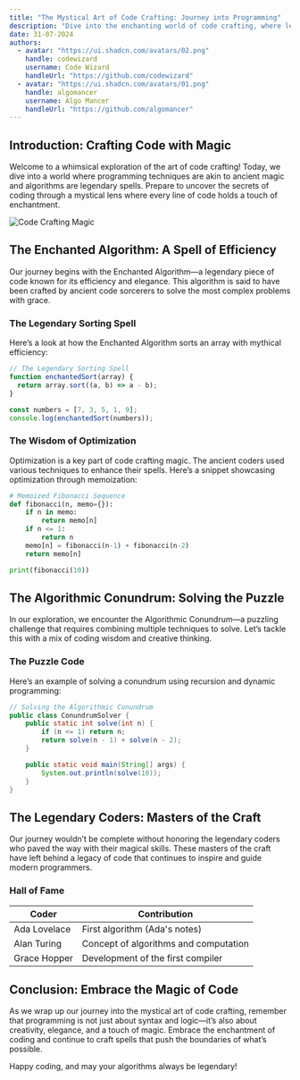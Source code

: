 ```yaml
---
title: "The Mystical Art of Code Crafting: Journey into Programming"
description: "Dive into the enchanting world of code crafting, where legendary programming techniques and mythical algorithms come to life in a whimsical exploration of software magic."
date: 31-07-2024
authors:
  - avatar: "https://ui.shadcn.com/avatars/02.png"
    handle: codewizard
    username: Code Wizard
    handleUrl: "https://github.com/codewizard"
  - avatar: "https://ui.shadcn.com/avatars/01.png"
    handle: algomancer
    username: Algo Mancer
    handleUrl: "https://github.com/algomancer"
---
```


## Introduction: Crafting Code with Magic

Welcome to a whimsical exploration of the art of code crafting! Today, we dive into a world where programming techniques are akin to ancient magic and algorithms are legendary spells. Prepare to uncover the secrets of coding through a mystical lens where every line of code holds a touch of enchantment.

![Code Crafting Magic](https://images.unsplash.com/photo-1484557052118-f32bd25b45b5?q=80&w=2069&auto=format&fit=crop&ixlib=rb-4.0.3&ixid=M3wxMjA3fDB8MHxwaG90by1wYWdlfHx8fGVufDB8fHx8fA%3D%3D)

## The Enchanted Algorithm: A Spell of Efficiency

Our journey begins with the Enchanted Algorithm—a legendary piece of code known for its efficiency and elegance. This algorithm is said to have been crafted by ancient code sorcerers to solve the most complex problems with grace.

### The Legendary Sorting Spell

Here’s a look at how the Enchanted Algorithm sorts an array with mythical efficiency:

```javascript
// The Legendary Sorting Spell
function enchantedSort(array) {
  return array.sort((a, b) => a - b);
}

const numbers = [7, 3, 5, 1, 9];
console.log(enchantedSort(numbers));
```

### The Wisdom of Optimization

Optimization is a key part of code crafting magic. The ancient coders used various techniques to enhance their spells. Here’s a snippet showcasing optimization through memoization:

```python
# Memoized Fibonacci Sequence
def fibonacci(n, memo={}):
    if n in memo:
        return memo[n]
    if n <= 1:
        return n
    memo[n] = fibonacci(n-1) + fibonacci(n-2)
    return memo[n]

print(fibonacci(10))
```

## The Algorithmic Conundrum: Solving the Puzzle

In our exploration, we encounter the Algorithmic Conundrum—a puzzling challenge that requires combining multiple techniques to solve. Let’s tackle this with a mix of coding wisdom and creative thinking.

### The Puzzle Code

Here’s an example of solving a conundrum using recursion and dynamic programming:

```java
// Solving the Algorithmic Conundrum
public class ConundrumSolver {
    public static int solve(int n) {
        if (n <= 1) return n;
        return solve(n - 1) + solve(n - 2);
    }

    public static void main(String[] args) {
        System.out.println(solve(10));
    }
}
```

## The Legendary Coders: Masters of the Craft

Our journey wouldn’t be complete without honoring the legendary coders who paved the way with their magical skills. These masters of the craft have left behind a legacy of code that continues to inspire and guide modern programmers.

### Hall of Fame

| Coder        | Contribution                          |
| ------------ | ------------------------------------- |
| Ada Lovelace | First algorithm (Ada's notes)         |
| Alan Turing  | Concept of algorithms and computation |
| Grace Hopper | Development of the first compiler     |

## Conclusion: Embrace the Magic of Code

As we wrap up our journey into the mystical art of code crafting, remember that programming is not just about syntax and logic—it’s also about creativity, elegance, and a touch of magic. Embrace the enchantment of coding and continue to craft spells that push the boundaries of what’s possible.

Happy coding, and may your algorithms always be legendary!
